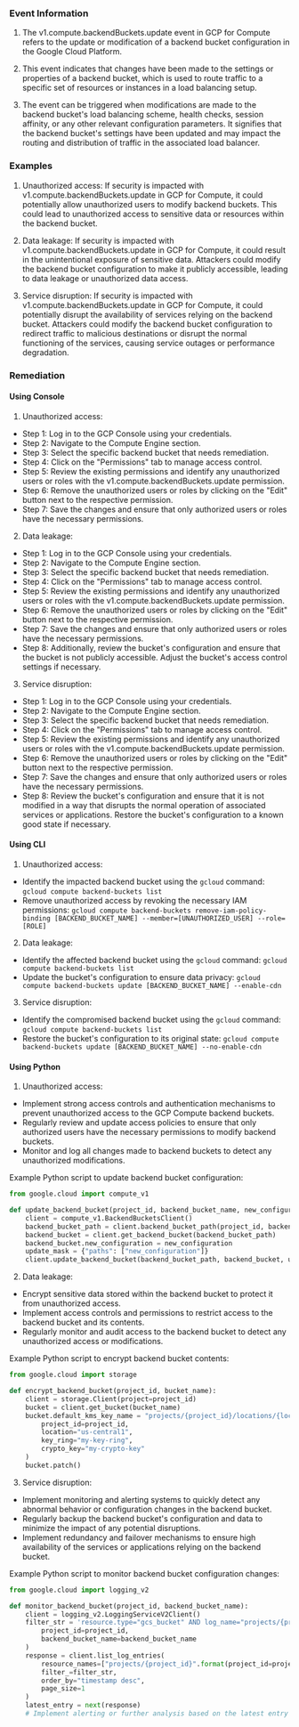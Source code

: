 
### Event Information

1. The v1.compute.backendBuckets.update event in GCP for Compute refers to the update or modification of a backend bucket configuration in the Google Cloud Platform. 

2. This event indicates that changes have been made to the settings or properties of a backend bucket, which is used to route traffic to a specific set of resources or instances in a load balancing setup.

3. The event can be triggered when modifications are made to the backend bucket's load balancing scheme, health checks, session affinity, or any other relevant configuration parameters. It signifies that the backend bucket's settings have been updated and may impact the routing and distribution of traffic in the associated load balancer.


### Examples

1. Unauthorized access: If security is impacted with v1.compute.backendBuckets.update in GCP for Compute, it could potentially allow unauthorized users to modify backend buckets. This could lead to unauthorized access to sensitive data or resources within the backend bucket.

2. Data leakage: If security is impacted with v1.compute.backendBuckets.update in GCP for Compute, it could result in the unintentional exposure of sensitive data. Attackers could modify the backend bucket configuration to make it publicly accessible, leading to data leakage or unauthorized data access.

3. Service disruption: If security is impacted with v1.compute.backendBuckets.update in GCP for Compute, it could potentially disrupt the availability of services relying on the backend bucket. Attackers could modify the backend bucket configuration to redirect traffic to malicious destinations or disrupt the normal functioning of the services, causing service outages or performance degradation.

### Remediation

#### Using Console

1. Unauthorized access:
- Step 1: Log in to the GCP Console using your credentials.
- Step 2: Navigate to the Compute Engine section.
- Step 3: Select the specific backend bucket that needs remediation.
- Step 4: Click on the "Permissions" tab to manage access control.
- Step 5: Review the existing permissions and identify any unauthorized users or roles with the v1.compute.backendBuckets.update permission.
- Step 6: Remove the unauthorized users or roles by clicking on the "Edit" button next to the respective permission.
- Step 7: Save the changes and ensure that only authorized users or roles have the necessary permissions.

2. Data leakage:
- Step 1: Log in to the GCP Console using your credentials.
- Step 2: Navigate to the Compute Engine section.
- Step 3: Select the specific backend bucket that needs remediation.
- Step 4: Click on the "Permissions" tab to manage access control.
- Step 5: Review the existing permissions and identify any unauthorized users or roles with the v1.compute.backendBuckets.update permission.
- Step 6: Remove the unauthorized users or roles by clicking on the "Edit" button next to the respective permission.
- Step 7: Save the changes and ensure that only authorized users or roles have the necessary permissions.
- Step 8: Additionally, review the bucket's configuration and ensure that the bucket is not publicly accessible. Adjust the bucket's access control settings if necessary.

3. Service disruption:
- Step 1: Log in to the GCP Console using your credentials.
- Step 2: Navigate to the Compute Engine section.
- Step 3: Select the specific backend bucket that needs remediation.
- Step 4: Click on the "Permissions" tab to manage access control.
- Step 5: Review the existing permissions and identify any unauthorized users or roles with the v1.compute.backendBuckets.update permission.
- Step 6: Remove the unauthorized users or roles by clicking on the "Edit" button next to the respective permission.
- Step 7: Save the changes and ensure that only authorized users or roles have the necessary permissions.
- Step 8: Review the bucket's configuration and ensure that it is not modified in a way that disrupts the normal operation of associated services or applications. Restore the bucket's configuration to a known good state if necessary.

#### Using CLI

1. Unauthorized access:
- Identify the impacted backend bucket using the `gcloud` command: `gcloud compute backend-buckets list`
- Remove unauthorized access by revoking the necessary IAM permissions: `gcloud compute backend-buckets remove-iam-policy-binding [BACKEND_BUCKET_NAME] --member=[UNAUTHORIZED_USER] --role=[ROLE]`

2. Data leakage:
- Identify the affected backend bucket using the `gcloud` command: `gcloud compute backend-buckets list`
- Update the bucket's configuration to ensure data privacy: `gcloud compute backend-buckets update [BACKEND_BUCKET_NAME] --enable-cdn`

3. Service disruption:
- Identify the compromised backend bucket using the `gcloud` command: `gcloud compute backend-buckets list`
- Restore the bucket's configuration to its original state: `gcloud compute backend-buckets update [BACKEND_BUCKET_NAME] --no-enable-cdn`

#### Using Python

1. Unauthorized access:
- Implement strong access controls and authentication mechanisms to prevent unauthorized access to the GCP Compute backend buckets.
- Regularly review and update access policies to ensure that only authorized users have the necessary permissions to modify backend buckets.
- Monitor and log all changes made to backend buckets to detect any unauthorized modifications. 

Example Python script to update backend bucket configuration:
```python
from google.cloud import compute_v1

def update_backend_bucket(project_id, backend_bucket_name, new_configuration):
    client = compute_v1.BackendBucketsClient()
    backend_bucket_path = client.backend_bucket_path(project_id, backend_bucket_name)
    backend_bucket = client.get_backend_bucket(backend_bucket_path)
    backend_bucket.new_configuration = new_configuration
    update_mask = {"paths": ["new_configuration"]}
    client.update_backend_bucket(backend_bucket_path, backend_bucket, update_mask)
```

2. Data leakage:
- Encrypt sensitive data stored within the backend bucket to protect it from unauthorized access.
- Implement access controls and permissions to restrict access to the backend bucket and its contents.
- Regularly monitor and audit access to the backend bucket to detect any unauthorized access or modifications.

Example Python script to encrypt backend bucket contents:
```python
from google.cloud import storage

def encrypt_backend_bucket(project_id, bucket_name):
    client = storage.Client(project=project_id)
    bucket = client.get_bucket(bucket_name)
    bucket.default_kms_key_name = "projects/{project_id}/locations/{location}/keyRings/{key_ring}/cryptoKeys/{crypto_key}".format(
        project_id=project_id,
        location="us-central1",
        key_ring="my-key-ring",
        crypto_key="my-crypto-key"
    )
    bucket.patch()
```

3. Service disruption:
- Implement monitoring and alerting systems to quickly detect any abnormal behavior or configuration changes in the backend bucket.
- Regularly backup the backend bucket's configuration and data to minimize the impact of any potential disruptions.
- Implement redundancy and failover mechanisms to ensure high availability of the services or applications relying on the backend bucket.

Example Python script to monitor backend bucket configuration changes:
```python
from google.cloud import logging_v2

def monitor_backend_bucket(project_id, backend_bucket_name):
    client = logging_v2.LoggingServiceV2Client()
    filter_str = 'resource.type="gcs_bucket" AND log_name="projects/{project_id}/logs/cloudaudit.googleapis.com%2Factivity" AND protoPayload.methodName="storage.setIamPermissions" AND protoPayload.resourceName="projects/_/buckets/{backend_bucket_name}"'.format(
        project_id=project_id,
        backend_bucket_name=backend_bucket_name
    )
    response = client.list_log_entries(
        resource_names=["projects/{project_id}".format(project_id=project_id)],
        filter_=filter_str,
        order_by="timestamp desc",
        page_size=1
    )
    latest_entry = next(response)
    # Implement alerting or further analysis based on the latest entry
```


